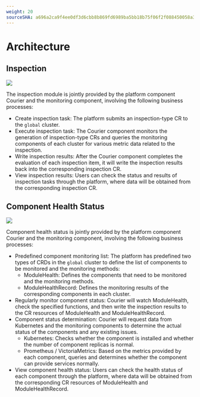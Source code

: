 ```yaml
---
weight: 20
sourceSHA: a696a2ca9f4ee0df3d6cbb8b869fd6989ba5bb18b75f06f2f088450058a3e9bf
---
```


# Architecture

## Inspection

![](./assets/inspection_flow.png)

The inspection module is jointly provided by the platform component Courier and the monitoring component, involving the following business processes:

- Create inspection task: The platform submits an inspection-type CR to the `global` cluster.
- Execute inspection task: The Courier component monitors the generation of inspection-type CRs and queries the monitoring components of each cluster for various metric data related to the inspection.
- Write inspection results: After the Courier component completes the evaluation of each inspection item, it will write the inspection results back into the corresponding inspection CR.
- View inspection results: Users can check the status and results of inspection tasks through the platform, where data will be obtained from the corresponding inspection CR.

## Component Health Status

![](./assets/healthcheck_flow.png)

Component health status is jointly provided by the platform component Courier and the monitoring component, involving the following business processes:

- Predefined component monitoring list: The platform has predefined two types of CRDs in the `global` cluster to define the list of components to be monitored and the monitoring methods:
  - ModuleHealth: Defines the components that need to be monitored and the monitoring methods.
  - ModuleHealthRecord: Defines the monitoring results of the corresponding components in each cluster.
- Regularly monitor component status: Courier will watch ModuleHealth, check the specified functions, and then write the inspection results to the CR resources of ModuleHealth and ModuleHealthRecord.
- Component status determination: Courier will request data from Kubernetes and the monitoring components to determine the actual status of the components and any existing issues.
  - Kubernetes: Checks whether the component is installed and whether the number of component replicas is normal.
  - Prometheus / VictoriaMetrics: Based on the metrics provided by each component, queries and determines whether the component can provide services normally.
- View component health status: Users can check the health status of each component through the platform, where data will be obtained from the corresponding CR resources of ModuleHealth and ModuleHealthRecord.
